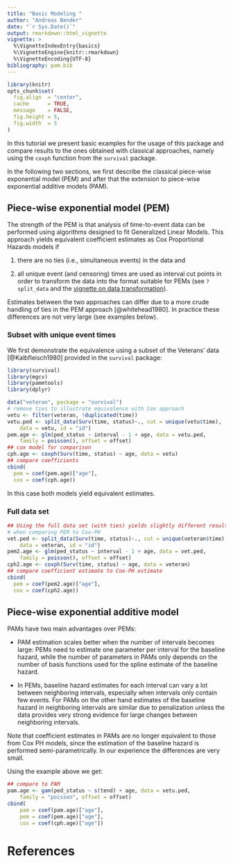 ```yaml
---
title: "Basic Modeling "
author: "Andreas Bender"
date: "`r Sys.Date()`"
output: rmarkdown::html_vignette
vignette: >
  %\VignetteIndexEntry{basics}
  %\VignetteEngine{knitr::rmarkdown}
  %\VignetteEncoding{UTF-8}
bibliography: pam.bib
---
```


```r
library(knitr)
opts_chunk$set(
  fig.align  = "center",
  cache      = TRUE,
  message    = FALSE,
  fig.height = 5,
  fig.width  = 5
)
```

In this tutorial we present basic examples for the usage of this package and
compare results to the ones obtained with classical approaches, namely using
the `coxph` function from the `survival` package.

In the following two sections, we first describe the classical piece-wise
exponential model (PEM) and after that the extension to piece-wise exponential
additive models (PAM).

## Piece-wise exponential model (PEM)
The strength of the PEM is that analysis of time-to-event data can be performed
using algorithms designed to fit Generalized Linear Models. This approach yields
equivalent coefficient estimates as Cox Proportional Hazards models if

(1) there are no ties (i.e., simultaneous events) in the data and

(2) all unique event (and censoring) times are used as interval cut points in
order to transform the data into the format suitable for PEMs
(see `?split_data` and the [vignette on data transformation](data-transformation.html)).

Estimates between the two approaches can differ due to a more crude
handling of ties in the PEM approach [@whitehead1980].
In practice these differences are not very large (see examples below).


### Subset with unique event times

We first demonstrate the equivalence using a subset of the Veterans'
data [@Kalbfleisch1980] provided in the `survival` package:

```r
library(survival)
library(mgcv)
library(pammtools)
library(dplyr)

data("veteran", package = "survival")
# remove ties to illustrate equivalence with Cox approach
vetu <- filter(veteran, !duplicated(time))
vetu.ped <- split_data(Surv(time, status)~., cut = unique(vetu$time),
	data = vetu, id = "id")
pem.age <- glm(ped_status ~ interval - 1 + age, data = vetu.ped,
	family = poisson(), offset = offset)
## cox model for comparison
cph.age <- coxph(Surv(time, status) ~ age, data = vetu)
## compare coefficients
cbind(
  pem = coef(pem.age)["age"],
  cox = coef(cph.age))
```

In this case both models yield equivalent estimates.

### Full data set
```r
## Using the full data set (with ties) yields slightly different results
# when comparing PEM to Cox-PH
vet.ped <- split_data(Surv(time, status)~., cut = unique(veteran$time),
	data = veteran, id = "id")
pem2.age <- glm(ped_status ~ interval - 1 + age, data = vet.ped,
	family = poisson(), offset = offset)
cph2.age <- coxph(Surv(time, status) ~ age, data = veteran)
## compare coefficient estimate to Cox-PH estimate
cbind(
  pem = coef(pem2.age)["age"],
  cox = coef(cph2.age))
```

## Piece-wise exponential additive model

PAMs have two main advantages over PEMs:

- PAM estimation scales better when the number of intervals becomes large:
	PEMs need to estimate one parameter per interval for the baseline hazard,
	while the number of parameters in PAMs only depends on the number of basis
	functions used for the spline estimate of the baseline hazard.

- In PEMs, baseline hazard estimates for each interval can vary a lot between
	neighboring intervals, especially when intervals only contain few events.
	For PAMs on the other hand estimates of the baseline hazard in neighboring
	intervals are similar due to penalization unless the data provides very strong
	evidence for large changes between neighboring intervals.

Note that coefficient estimates in PAMs are no longer equivalent to those from
Cox PH models, since the estimation of the baseline hazard is performed
semi-parametrically. In our experience the differences are very small.

Using the example above we get:

```r
## compare to PAM
pam.age <- gam(ped_status ~ s(tend) + age, data = vetu.ped,
	family = "poisson", offset = offset)
cbind(
	pam = coef(pam.age)["age"],
	pem = coef(pem.age)["age"],
	cox = coef(cph.age)["age"])
```

# References
